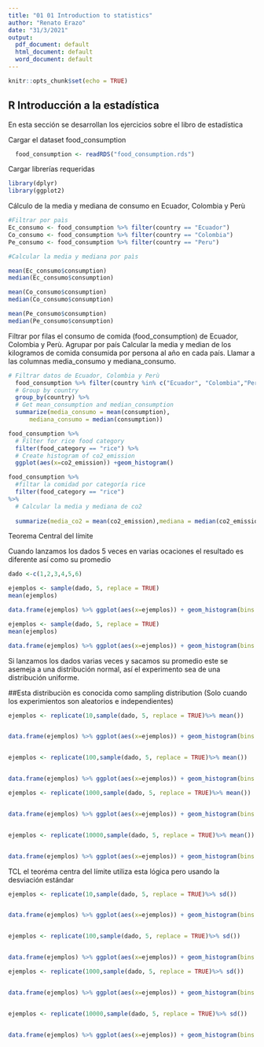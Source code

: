 ```yaml
---
title: "01 01 Introduction to statistics"
author: "Renato Erazo"
date: "31/3/2021"
output:
  pdf_document: default
  html_document: default
  word_document: default
---
```


```r
knitr::opts_chunk$set(echo = TRUE)
```

## R Introducción a la estadística

En esta sección se desarrollan los ejercicios sobre el libro de estadística


Cargar el dataset food_consumption
```r
  food_consumption <- readRDS("food_consumption.rds")
```

Cargar librerías requeridas

```r
library(dplyr)
library(ggplot2)
```


Cálculo de la media y mediana de consumo en Ecuador, Colombia y Perù

```r
#Filtrar por paìs
Ec_consumo <- food_consumption %>% filter(country == "Ecuador")
Co_consumo <- food_consumption %>% filter(country == "Colombia")
Pe_consumo <- food_consumption %>% filter(country == "Peru")

#Calcular la media y mediana por paìs

mean(Ec_consumo$consumption)
median(Ec_consumo$consumption)

mean(Co_consumo$consumption)
median(Co_consumo$consumption)

mean(Pe_consumo$consumption)
median(Pe_consumo$consumption)


```

Filtrar  por filas el consumo de comida (food_consumption) de Ecuador, Colombia y Perù.
Agrupar por país
Calcular la media y median de los kilogramos de comida consumida por persona al año en cada país. Llamar a las columnas media_consumo y mediana_consumo.

```r
# Filtrar datos de Ecuador, Colombia y Perù
  food_consumption %>% filter(country %in% c("Ecuador", "Colombia","Peru")) %>%
  # Group by country
  group_by(country) %>%
  # Get mean_consumption and median_consumption
  summarize(media_consumo = mean(consumption),
      mediana_consumo = median(consumption))

```



```r
food_consumption %>%
  # Filter for rice food category
  filter(food_category == "rice") %>%
  # Create histogram of co2_emission
  ggplot(aes(x=co2_emission)) +geom_histogram()

food_consumption %>% 
  #filtar la comidad por categoría rice
  filter(food_category == "rice")
%>%
  # Calcular la media y mediana de co2
  
  summarize(media_co2 = mean(co2_emission),mediana = median(co2_emission))
```
Teorema  Central del límite

Cuando lanzamos los dados 5 veces en varias ocaciones el resultado es diferente así como su promedio

```r
dado <-c(1,2,3,4,5,6)

ejemplos <- sample(dado, 5, replace = TRUE)
mean(ejemplos)

data.frame(ejemplos) %>% ggplot(aes(x=ejemplos)) + geom_histogram(bins = 6)

ejemplos <- sample(dado, 5, replace = TRUE)
mean(ejemplos)

data.frame(ejemplos) %>% ggplot(aes(x=ejemplos)) + geom_histogram(bins = 6)
```

Si lanzamos los dados varias veces y sacamos su promedio este se asemeja a una distribución normal, así el experimento sea de una distribución uniforme. 

##Esta distribuciòn es conocida como sampling distribution (Solo cuando los experimientos son aleatorios e independientes)


```r

ejemplos <- replicate(10,sample(dado, 5, replace = TRUE)%>% mean())


data.frame(ejemplos) %>% ggplot(aes(x=ejemplos)) + geom_histogram(bins = 6)


ejemplos <- replicate(100,sample(dado, 5, replace = TRUE)%>% mean())


data.frame(ejemplos) %>% ggplot(aes(x=ejemplos)) + geom_histogram(bins = 6)

ejemplos <- replicate(1000,sample(dado, 5, replace = TRUE)%>% mean())


data.frame(ejemplos) %>% ggplot(aes(x=ejemplos)) + geom_histogram(bins = 6)


ejemplos <- replicate(10000,sample(dado, 5, replace = TRUE)%>% mean())


data.frame(ejemplos) %>% ggplot(aes(x=ejemplos)) + geom_histogram(bins = 6)


```


TCL el teoréma centra del límite utiliza esta lógica pero usando la desviación estándar

```r
ejemplos <- replicate(10,sample(dado, 5, replace = TRUE)%>% sd())


data.frame(ejemplos) %>% ggplot(aes(x=ejemplos)) + geom_histogram(bins = 6)


ejemplos <- replicate(100,sample(dado, 5, replace = TRUE)%>% sd())


data.frame(ejemplos) %>% ggplot(aes(x=ejemplos)) + geom_histogram(bins = 6)

ejemplos <- replicate(1000,sample(dado, 5, replace = TRUE)%>% sd())


data.frame(ejemplos) %>% ggplot(aes(x=ejemplos)) + geom_histogram(bins = 6)


ejemplos <- replicate(10000,sample(dado, 5, replace = TRUE)%>% sd())


data.frame(ejemplos) %>% ggplot(aes(x=ejemplos)) + geom_histogram(bins = 6)
```


